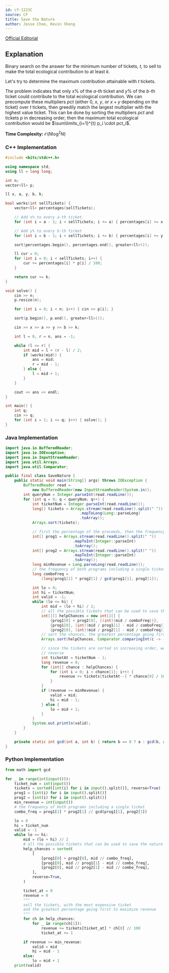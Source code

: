 ```yaml
---
id: cf-1223C
source: CF
title: Save the Nature
author: Jesse Choe, Kevin Sheng
---
```


[Official Editorial](https://codeforces.com/blog/entry/66993)

## Explanation

Binary search on the answer for the minimum number of tickets, $t$, to sell to make the total ecological contribution to at least $k$.

Let's try to determine the maximum contribution attainable with $t$ tickets.

The problem indicates that only $x\%$ of the $a$-th ticket and $y\%$ of the $b$-th ticket could contribute to the total ecological contribution. We can precompute these multipliers $pct$ (either $0$, $x$, $y$, or $x+y$ depending on the ticket) over $t$ tickets, then greedily match the largest multiplier with the highest value ticket. This can be done by sorting the multipliers $pct$ and tickets $p$ in decreasing order; then the maximum total ecological contribution would be $\sum\limits_{i=1}^{t} p_i \cdot pct_i$.


**Time Complexity:** $\mathcal{O}(N\log^2 N)$

<LanguageSection>

<CPPSection>

### C++ Implementation

```cpp
#include <bits/stdc++.h>

using namespace std;
using ll = long long;

int n;
vector<ll> p;

ll x, a, y, b, k;

bool works(int sellTickets) {
	vector<ll> percentages(sellTickets);

	// Add x% to every a-th ticket.
	for (int i = a - 1; i < sellTickets; i += a) { percentages[i] += x; }

	// Add y% to every b-th ticket
	for (int i = b - 1; i < sellTickets; i += b) { percentages[i] += y; }

	sort(percentages.begin(), percentages.end(), greater<ll>());

	ll cur = 0;
	for (int i = 0; i < sellTickets; i++) {
		cur += percentages[i] * p[i] / 100;
	}

	return cur >= k;
}

void solve() {
	cin >> n;
	p.resize(n);

	for (int i = 0; i < n; i++) { cin >> p[i]; }

	sort(p.begin(), p.end(), greater<ll>());

	cin >> x >> a >> y >> b >> k;

	int l = 0, r = n, ans = -1;

	while (l <= r) {
		int mid = l + (r - l) / 2;
		if (works(mid)) {
			ans = mid;
			r = mid - 1;
		} else {
			l = mid + 1;
		}
	}

	cout << ans << endl;
}

int main() {
	int q;
	cin >> q;
	for (int i = 1; i <= q; i++) { solve(); }
}
```

</CPPSection>

<JavaSection>

### Java Implementation

```java
import java.io.BufferedReader;
import java.io.IOException;
import java.io.InputStreamReader;
import java.util.Arrays;
import java.util.Comparator;

public final class SaveNature {
	public static void main(String[] args) throws IOException {
		BufferedReader read =
		    new BufferedReader(new InputStreamReader(System.in));
		int queryNum = Integer.parseInt(read.readLine());
		for (int q = 0; q < queryNum; q++) {
			int ticketNum = Integer.parseInt(read.readLine());
			long[] tickets = Arrays.stream(read.readLine().split(" "))
			                     .mapToLong(Long::parseLong)
			                     .toArray();
			Arrays.sort(tickets);

			// first the percentage of the proceeds, then the frequency
			int[] prog1 = Arrays.stream(read.readLine().split(" "))
			                  .mapToInt(Integer::parseInt)
			                  .toArray();
			int[] prog2 = Arrays.stream(read.readLine().split(" "))
			                  .mapToInt(Integer::parseInt)
			                  .toArray();
			long minRevenue = Long.parseLong(read.readLine());
			// the frequency of both programs including a single ticket
			long comboFreq =
			    (long)prog1[1] * prog2[1] / gcd(prog1[1], prog2[1]);

			int lo = 0;
			int hi = ticketNum;
			int valid = -1;
			while (lo <= hi) {
				int mid = (lo + hi) / 2;
				// all the possible tickets that can be used to save the nature
				int[][] helpChances = new int[][] {
				    {prog1[0] + prog2[0], ((int)(mid / comboFreq))},
				    {prog1[0], (int)(mid / prog1[1] - mid / comboFreq)},
				    {prog2[0], (int)(mid / prog2[1] - mid / comboFreq)}};
				// sort the chances, the greatest percentage going first
				Arrays.sort(helpChances, Comparator.comparingInt(c -> - c[0]));

				// since the tickets are sorted in increasing order, we go in
				// reverse
				int ticketAt = ticketNum - 1;
				long revenue = 0;
				for (int[] chance : helpChances) {
					for (int i = 0; i < chance[1]; i++) {
						revenue += tickets[ticketAt--] * chance[0] / 100;
					}
				}
				if (revenue >= minRevenue) {
					valid = mid;
					hi = mid - 1;
				} else {
					lo = mid + 1;
				}
			}
			System.out.println(valid);
		}
	}

	private static int gcd(int a, int b) { return b == 0 ? a : gcd(b, a % b); }
}
```

</JavaSection>

<PySection>

### Python Implementation

```py
from math import gcd

for _ in range(int(input())):
	ticket_num = int(input())
	tickets = sorted([int(i) for i in input().split()], reverse=True)
	prog1 = [int(i) for i in input().split()]
	prog2 = [int(i) for i in input().split()]
	min_revenue = int(input())
	# the frequency of both programs including a single ticket
	combo_freq = prog1[1] * prog2[1] // gcd(prog1[1], prog2[1])

	lo = 0
	hi = ticket_num
	valid = -1
	while lo <= hi:
		mid = (lo + hi) // 2
		# all the possible tickets that can be used to save the nature
		help_chances = sorted(
			[
				[prog1[0] + prog2[0], mid // combo_freq],
				[prog1[0], mid // prog1[1] - mid // combo_freq],
				[prog2[0], mid // prog2[1] - mid // combo_freq],
			],
			reverse=True,
		)

		ticket_at = 0
		revenue = 0
		"""
		sell the tickets, with the most expensive ticket
		and the greatest percentage going first to maximize revenue
		"""
		for ch in help_chances:
			for _ in range(ch[1]):
				revenue += tickets[ticket_at] * ch[0] // 100
				ticket_at += 1

		if revenue >= min_revenue:
			valid = mid
			hi = mid - 1
		else:
			lo = mid + 1
	print(valid)
```

</PySection>

</LanguageSection>
